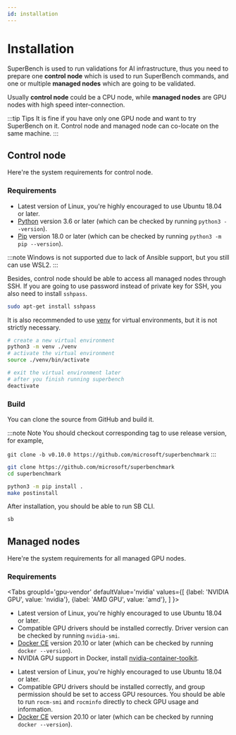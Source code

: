 ```yaml
---
id: installation
---
```




# Installation

SuperBench is used to run validations for AI infrastructure,
thus you need to prepare one __control node__ which is used to run SuperBench commands,
and one or multiple __managed nodes__ which are going to be validated.

Usually __control node__ could be a CPU node, while __managed nodes__ are GPU nodes with high speed inter-connection.

:::tip Tips
It is fine if you have only one GPU node and want to try SuperBench on it.
Control node and managed node can co-locate on the same machine.
:::

## Control node

Here're the system requirements for control node.

### Requirements

* Latest version of Linux, you're highly encouraged to use Ubuntu 18.04 or later.
* [Python](https://www.python.org/) version 3.6 or later (which can be checked by running `python3 --version`).
* [Pip](https://pip.pypa.io/en/stable/installing/) version 18.0 or later (which can be checked by running `python3 -m pip --version`).

:::note
Windows is not supported due to lack of Ansible support, but you still can use WSL2.
:::

Besides, control node should be able to access all managed nodes through SSH.
If you are going to use password instead of private key for SSH, you also need to install `sshpass`.

```bash
sudo apt-get install sshpass
```

It is also recommended to use [venv](https://docs.python.org/3/library/venv.html) for virtual environments,
but it is not strictly necessary.

```bash
# create a new virtual environment
python3 -m venv ./venv
# activate the virtual environment
source ./venv/bin/activate

# exit the virtual environment later
# after you finish running superbench
deactivate
```

### Build

You can clone the source from GitHub and build it.

:::note Note
You should checkout corresponding tag to use release version, for example,

`git clone -b v0.10.0 https://github.com/microsoft/superbenchmark`
:::

```bash
git clone https://github.com/microsoft/superbenchmark
cd superbenchmark

python3 -m pip install .
make postinstall
```

After installation, you should be able to run SB CLI.

```bash
sb
```

## Managed nodes

Here're the system requirements for all managed GPU nodes.

### Requirements

<Tabs
  groupId='gpu-vendor'
  defaultValue='nvidia'
  values={[
    {label: 'NVIDIA GPU', value: 'nvidia'},
    {label: 'AMD GPU', value: 'amd'},
  ]
}>
<TabItem value='nvidia'>

* Latest version of Linux, you're highly encouraged to use Ubuntu 18.04 or later.
* Compatible GPU drivers should be installed correctly. Driver version can be checked by running `nvidia-smi`.
* [Docker CE](https://docs.docker.com/engine/install/) version 20.10 or later (which can be checked by running `docker --version`).
* NVIDIA GPU support in Docker, install
  [nvidia-container-toolkit](https://docs.nvidia.com/datacenter/cloud-native/container-toolkit/install-guide.html#setting-up-nvidia-container-toolkit).

</TabItem>
<TabItem value='amd'>

* Latest version of Linux, you're highly encouraged to use Ubuntu 18.04 or later.
* Compatible GPU drivers should be installed correctly, and group permission should be set to access GPU resources.
  You should be able to run `rocm-smi` and `rocminfo` directly to check GPU usage and information.
* [Docker CE](https://docs.docker.com/engine/install/) version 20.10 or later (which can be checked by running `docker --version`).

</TabItem>
</Tabs>
